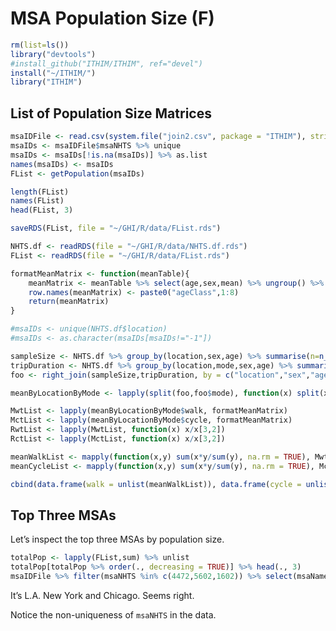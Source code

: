 # MSA Population Size (F)

```r
rm(list=ls())
library("devtools")
#install_github("ITHIM/ITHIM", ref="devel")
install("~/ITHIM/")
library("ITHIM")
```
## List of Population Size Matrices

```r
msaIDFile <- read.csv(system.file("join2.csv", package = "ITHIM"), stringsAsFactors = FALSE)
msaIDs <- msaIDFile$msaNHTS %>% unique
msaIDs <- msaIDs[!is.na(msaIDs)] %>% as.list
names(msaIDs) <- msaIDs
FList <- getPopulation(msaIDs)

length(FList)
names(FList)
head(FList, 3)

saveRDS(FList, file = "~/GHI/R/data/FList.rds")
```

```r
NHTS.df <- readRDS(file = "~/GHI/R/data/NHTS.df.rds")
FList <- readRDS(file = "~/GHI/R/data/FList.rds")

formatMeanMatrix <- function(meanTable){
    meanMatrix <- meanTable %>% select(age,sex,mean) %>% ungroup() %>% spread(sex,mean) %>% select(M,F) %>% as.matrix()
    row.names(meanMatrix) <- paste0("ageClass",1:8)
    return(meanMatrix)
}

#msaIDs <- unique(NHTS.df$location)
#msaIDs <- as.character(msaIDs[msaIDs!="-1"])

sampleSize <- NHTS.df %>% group_by(location,sex,age) %>% summarise(n=n_distinct(id))
tripDuration <- NHTS.df %>% group_by(location,mode,sex,age) %>% summarise(total=sum(duration))
foo <- right_join(sampleSize,tripDuration, by = c("location","sex","age")) %>% ungroup() %>% mutate(mean = total/n*7) %>% select(location,mode,sex,age,mean) %>% complete(location,mode,sex,age)

meanByLocationByMode <- lapply(split(foo,foo$mode), function(x) split(x, x$location))

MwtList <- lapply(meanByLocationByMode$walk, formatMeanMatrix)
MctList <- lapply(meanByLocationByMode$cycle, formatMeanMatrix)
RwtList <- lapply(MwtList, function(x) x/x[3,2])
RctList <- lapply(MctList, function(x) x/x[3,2])

meanWalkList <- mapply(function(x,y) sum(x*y/sum(y), na.rm = TRUE), MwtList[msaIDs], FList[msaIDs], SIMPLIFY = FALSE)
meanCycleList <- mapply(function(x,y) sum(x*y/sum(y), na.rm = TRUE), MctList[msaIDs], FList[msaIDs], SIMPLIFY = FALSE)

cbind(data.frame(walk = unlist(meanWalkList)), data.frame(cycle = unlist(meanCycleList)))

```

## Top Three MSAs

Let's inspect the top three MSAs by population size.

```r
totalPop <- lapply(FList,sum) %>% unlist
totalPop[totalPop %>% order(., decreasing = TRUE)] %>% head(., 3)
msaIDFile %>% filter(msaNHTS %in% c(4472,5602,1602)) %>% select(msaName,msaNHTS) %>% unique
```

It's L.A. New York and Chicago.  Seems right.

Notice the non-uniqueness of `msaNHTS` in the data.

